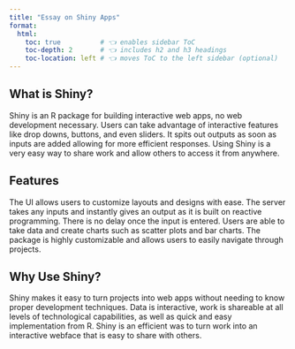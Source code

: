 ```yaml
---
title: "Essay on Shiny Apps"
format:
  html:
    toc: true          # 👈 enables sidebar ToC
    toc-depth: 2       # 👈 includes h2 and h3 headings
    toc-location: left # 👈 moves ToC to the left sidebar (optional)
---
```


## What is Shiny?

Shiny is an R package for building interactive web apps, no web development necessary. Users can take advantage of interactive features like drop downs, buttons, and even sliders. It spits out outputs as soon as inputs are added allowing for more efficient responses. Using Shiny is a very easy way to share work and allow others to access it from anywhere. 

## Features

The UI allows users to customize layouts and designs with ease. The server takes any inputs and instantly gives an output as it is built on reactive programming. There is no delay once the input is entered. Users are able to take data and create charts such as scatter plots and bar charts. The package is highly customizable and allows users to easily navigate through projects.

## Why Use Shiny?

Shiny makes it easy to turn projects into web apps without needing to know proper development techniques. Data is interactive, work is shareable at all levels of technological capabilities, as well as quick and easy implementation from R. Shiny is an efficient was to turn work into an interactive webface that is easy to share with others.
